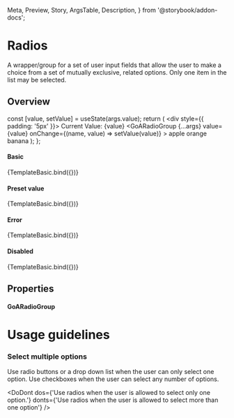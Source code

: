   Meta,
  Preview,
  Story,
  ArgsTable,
  Description,
} from '@storybook/addon-docs';



<Meta title="React/Basic Elements/RadioGroups" component={GoARadioGroup} />

# Radios

A wrapper/group for a set of user input fields that allow the user to make a choice from a set of mutually exclusive, related options. Only one item in the list may be selected.

## Overview

  const [value, setValue] = useState(args.value);
  return (
    <div style={{ padding: '5px' }}>
      Current Value: {value}
      <GoARadioGroup
        {...args}
        value={value}
        onChange={(name, value) => setValue(value)}
      >
        <GoARadio value="apple">apple</GoARadio>
        <GoARadio value="orange">orange</GoARadio>
        <GoARadio value="banana">banana</GoARadio>
      </GoARadioGroup>
    </div>
  );
};

#### Basic

<Canvas>
  <Story
    name="Basic"
    height={200}
    args={{
      name: 'fruits',
      disabled: false,
      orientation: 'horizontal',
    }}
  >
    {TemplateBasic.bind({})}
  </Story>
</Canvas>

#### Preset value

<Canvas>
  <Story
    name="Preset"
    height={200}
    args={{
      name: 'preset',
      value: 'orange',
      disabled: false,
      orientation: 'vertical',
    }}
  >
    {TemplateBasic.bind({})}
  </Story>
</Canvas>

#### Error

<Canvas>
  <Story
    name="Error"
    height={200}
    args={{
      name: 'error',
      value: 'orange',
      state: 'error',
    }}
  >
    {TemplateBasic.bind({})}
  </Story>
</Canvas>

#### Disabled

<Canvas>
  <Story
    name="Disabled"
    height={200}
    args={{
      name: 'disabled',
      disabled: true,
      value: 'orange',
      orientation: 'vertical',
    }}
  >
    {TemplateBasic.bind({})}
  </Story>
</Canvas>

## Properties

#### GoARadioGroup

<Description of={GoARadioGroup} />
<ArgsTable of={GoARadioGroup} />

# Usage guidelines

### Select multiple options

Use radio buttons or a drop down list when the user can only select one option. Use checkboxes when the user can select any number of options.

<DoDont
  dos={'Use radios when the user is allowed to select only one option.'}
  donts={'Use radios when the user is allowed to select more than one option'}
/>
